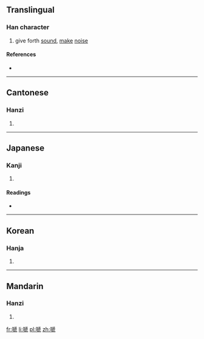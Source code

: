 ==Translingual==

===Han character===
{{Han char|rn=30|rad=口|as=10|sn=13|four=|canj=口竹卜弓 (RHYN), 口竹卜山 (RHYU)|ids=⿰[[口]][[虒]]}}

# give forth [[sound]], [[make]] [[noise]]

====References====
* {{Han ref|kx=0201.220|dkj=04035|dj=0424.160|hdz=10669.010|uh=55C1|ud=21953}}

----

==Cantonese==

===Hanzi===
{{yue-hanzi|jyut=[[tai4]]|y=tai4}}

# {{defn|lang=yue|sort=口10}}

----

==Japanese==

===Kanji===
{{ja-kanji|grade=|rs=口10}}

# {{defn|lang=ja|sort=口10}}

====Readings====
* {{ja-readings|on=[[てい]] (tei), [[だい]] (dai)|kun=[[なく]] (naku)}}

----

==Korean==

===Hanja===
{{ko-hanja|hangeul=제|rv=je|mr=che}}

# {{defn|lang=ko|sort=口10}}

----

==Mandarin==

===Hanzi===
{{cmn-hanzi|pin=[[tí]] ([[ti2]])|wg=t'i<sup>2</sup>}}

# {{defn|lang=cmn|sort=口10}}

[[fr:嗁]]
[[li:嗁]]
[[pl:嗁]]
[[zh:嗁]]